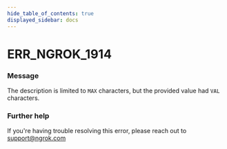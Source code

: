 ```yaml
---
hide_table_of_contents: true
displayed_sidebar: docs
---
```



# ERR_NGROK_1914

### Message

The description is limited to `MAX` characters, but the provided value had `VAL` characters.

### Further help

If you're having trouble resolving this error, please reach out to [support@ngrok.com](mailto:support@ngrok.com?subject=Help%20with%20ERR_NGROK_1914)

<ErrorDetails error="err_ngrok_1914" />
